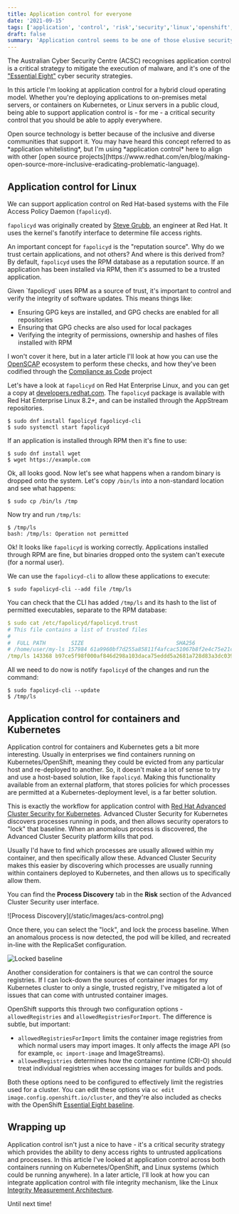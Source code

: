 ```yaml
---
title: Application control for everyone
date: '2021-09-15'
tags: ['application', 'control', 'risk','security','linux','openshift','kubernetes']
draft: false
summary: 'Application control seems to be one of those elusive security controls that organisations spend years chasing. How can we validate which processes are authorised to run on a system, and then enforce this?'
---
```


The Australian Cyber Security Centre (ACSC) recognises application control is a critical strategy to mitigate the execution of malware, and it's one of the ["Essential Eight"](https://www.cyber.gov.au/acsc/view-all-content/essential-eight) cyber security strategies.

In this article I'm looking at application control for a hybrid cloud operating model. Whether you're deploying applications to on-premises metal servers, or containers on Kubernetes, or Linux servers in a public cloud, being able to support application control is - for me - a critical security control that you should be able to apply everywhere.

<div style={{ backgroundColor: '#f5f5f5', padding: '2px', borderRadius: '.25rem' }}>
<p style={{ padding: '6px'}}>Open source technology is better because of the inclusive and diverse communities that support it. You may have heard this concept referred to as *application whitelisting*, but I'm using *application control* here to align with other [open source projects](https://www.redhat.com/en/blog/making-open-source-more-inclusive-eradicating-problematic-language).</p>
</div>

## Application control for Linux

We can support application control on Red Hat-based systems with the File Access Policy Daemon (`fapolicyd`).

`fapolicyd` was originally created by [Steve Grubb](https://github.com/stevegrubb), an engineer at Red Hat. It uses the kernel's fanotify interface to determine file access rights.

An important concept for `fapolicyd` is the "reputation source". Why do we trust certain applications, and not others? And where is this derived from? By default, `fapolicyd` uses the RPM database as a reputation source. If an application has been installed via RPM, then it's assumed to be a trusted application.

<div style={{ backgroundColor: '#f5f5f5', padding: '2px 4px', borderRadius: '.25rem' }}>
Given `fapolicyd` uses RPM as a source of trust, it's important to control and verify the integrity of software updates. This means things like:

- Ensuring GPG keys are installed, and GPG checks are enabled for all repositories
- Ensuring that GPG checks are also used for local packages
- Verifying the integrity of permissions, ownership and hashes of files installed with RPM

I won't cover it here, but in a later article I'll look at how you can use the [OpenSCAP](https://open-scap.org/) ecosystem to perform these checks, and how they've been codified through the [Compliance as Code](https://github.com/ComplianceAsCode/content/) project
</div>

Let's have a look at `fapolicyd` on Red Hat Enterprise Linux, and you can get a copy at [developers.redhat.com](https://developers.redhat.com). The `fapolicyd` package is available with Red Hat Enterprise Linux 8.2+, and can be installed through the AppStream repositories.
```cli
$ sudo dnf install fapolicyd fapolicyd-cli
$ sudo systemctl start fapolicyd
```
If an application is installed through RPM then it's fine to use:
```cli
$ sudo dnf install wget
$ wget https://example.com
```
Ok, all looks good. Now let's see what happens when a random binary is dropped onto the system. Let's copy `/bin/ls` into a non-standard location and see what happens:
```cli
$ sudo cp /bin/ls /tmp
```
Now try and run `/tmp/ls`:
```cli
$ /tmp/ls
bash: /tmp/ls: Operation not permitted
```
Ok! It looks like `fapolicyd` is working correctly. Applications installed through RPM are fine, but binaries dropped onto the system can't execute (for a normal user).

We can use the `fapolicyd-cli` to allow these applications to execute:
```cli
$ sudo fapolicyd-cli --add file /tmp/ls
```
You can check that the CLI has added `/tmp/ls` and its hash to the list of permitted executables, separate to the RPM database:
```yaml
$ sudo cat /etc/fapolicyd/fapolicyd.trust 
# This file contains a list of trusted files
#
#  FULL PATH        SIZE                             SHA256
# /home/user/my-ls 157984 61a9960bf7d255a85811f4afcac51067b8f2e4c75e21cf4f2af95319d4ed1b87
/tmp/ls 143368 b97ce5f98f000af846d298a103daca75eddd5a2681a728d83a3dc0392e649707
```
All we need to do now is notify `fapolicyd` of the changes and run the command:
```cli
$ sudo fapolicyd-cli --update
$ /tmp/ls
```

## Application control for containers and Kubernetes

Application control for containers and Kubernetes gets a bit more interesting. Usually in enterprises we find containers running on Kubernetes/OpenShift, meaning they could be evicted from any particular host and re-deployed to another. So, it doesn't make a lot of sense to try and use a host-based solution, like `fapolicyd`. Making this functionality available from an external platform, that stores policies for which processes are permitted at a Kubernetes-deployment level, is a far better solution.

This is exactly the workflow for application control with [Red Hat Advanced Cluster Security for Kubernetes](https://www.redhat.com/en/resources/advanced-cluster-security-for-kubernetes-datasheet). Advanced Cluster Security for Kubernetes discovers processes running in pods, and then allows security operators to "lock" that baseline. When an anomalous process is discovered, the Advanced Cluster Security platform kills that pod.

Usually I'd have to find which processes are usually allowed within my container, and then specifically allow these. Advanced Cluster Security makes this easier by discovering which processes are usually running within containers deployed to Kubernetes, and then allows us to specifically allow them.

You can find the **Process Discovery** tab in the **Risk** section of the Advanced Cluster Security user interface.

<Zoom>
![Process Discovery](/static/images/acs-control.png)
</Zoom>

Once there, you can select the "lock", and lock the process baseline. When an anomalous process is now detected, the pod will be killed, and recreated in-line with the ReplicaSet configuration.

![Locked baseline](/static/images/acs-lock.png)

Another consideration for containers is that we can control the source registries. If I can lock-down the sources of container images for my Kubernetes cluster to only a single, trusted registry, I've mitigated a lot of issues that can come with untrusted container images.

OpenShift supports this through two configuration options - `allowedRegistries` and `allowedRegistriesForImport`. The difference is subtle, but important:
- `allowedRegistriesForImport` limits the container image registries from which normal users may import images. It only affects the image API (so for example, `oc import-image` and ImageStreams).
- `allowedRegistries` determines how the container runtime (CRI-O) should treat individual registries when accessing images for builds and pods.


Both these options need to be configured to effectively limit the registries used for a cluster. You can edit these options via `oc edit image.config.openshift.io/cluster`, and they're also included as checks with the OpenShift [Essential Eight baseline](https://docs.openshift.com/container-platform/4.8/security/compliance_operator/compliance-operator-understanding.html#compliance_profiles_understanding-compliance).

## Wrapping up

Application control isn't just a nice to have - it's a critical security strategy which provides the ability to deny access rights to untrusted applications and processes. In this article I've looked at application control across both containers running on Kubernetes/OpenShift, and Linux systems (which could be running anywhere). In a later article, I'll look at how you can integrate application control with file integrity mechanism, like the Linux [Integrity Measurement Architecture](https://www.redhat.com/en/blog/how-use-linux-kernels-integrity-measurement-architecture). 

Until next time!
